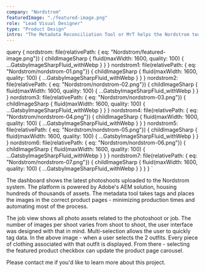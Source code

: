 ```yaml
---
company: "Nordstrom"
featuredImage: "./featured-image.png"
role: "Lead Visual Designer"
type: "Product Design"
intro: "The Metadata Reconciliation Tool or MrT helps the Nordstrom teams tag images and cross reference them so they can be used as a set of recommended products for Nordstrom online shoppers." 
---
```


  query {
    nordstrom: file(relativePath: { eq: "Nordstrom/featured-image.png"}) {
      childImageSharp {
        fluid(maxWidth: 1600, quality: 100) {
          ...GatsbyImageSharpFluid_withWebp
        }
      }
    }
    nordstrom1: file(relativePath: { eq: "Nordstrom/nordstrom-01.png"}) {
      childImageSharp {
        fluid(maxWidth: 1600, quality: 100) {
          ...GatsbyImageSharpFluid_withWebp
        }
      }
    }
    nordstrom2: file(relativePath: { eq: "Nordstrom/nordstrom-02.png"}) {
      childImageSharp {
        fluid(maxWidth: 1600, quality: 100) {
          ...GatsbyImageSharpFluid_withWebp
        }
      }
    }
    nordstrom3: file(relativePath: { eq: "Nordstrom/nordstrom-03.png"}) {
      childImageSharp {
        fluid(maxWidth: 1600, quality: 100) {
          ...GatsbyImageSharpFluid_withWebp
        }
      }
    }
    nordstrom4: file(relativePath: { eq: "Nordstrom/nordstrom-04.png"}) {
      childImageSharp {
        fluid(maxWidth: 1600, quality: 100) {
          ...GatsbyImageSharpFluid_withWebp
        }
      }
    }
    nordstrom5: file(relativePath: { eq: "Nordstrom/nordstrom-05.png"}) {
      childImageSharp {
        fluid(maxWidth: 1600, quality: 100) {
          ...GatsbyImageSharpFluid_withWebp
        }
      }
    }
    nordstrom6: file(relativePath: { eq: "Nordstrom/nordstrom-06.png"}) {
      childImageSharp {
        fluid(maxWidth: 1600, quality: 100) {
          ...GatsbyImageSharpFluid_withWebp
        }
      }
    }
    nordstrom7: file(relativePath: { eq: "Nordstrom/nordstrom-07.png"}) {
      childImageSharp {
        fluid(maxWidth: 1600, quality: 100) {
          ...GatsbyImageSharpFluid_withWebp
        }
      }
    }
  }
`

<GridTwo>

<ImageContainer classes="large" fluid={props.data.nordstrom1.childImageSharp.fluid} />

<ImageContainer classes="small" fluid={props.data.nordstrom.childImageSharp.fluid} />

<ImageContainer classes="small" fluid={props.data.nordstrom2.childImageSharp.fluid} />

<ImageContainer classes="small right" fluid={props.data.nordstrom3.childImageSharp.fluid} />

<p class="small right blog-text">The dashboard shows the latest photoshoots uploaded to the Nordstrom system. The platform is powered by Adobe's AEM solution, housing hundreds of thousands of assets. The metadata tool takes tags and places the images in the correct product pages - minimizing production times and automating most of the process.</p>

<ImageContainer classes="large" fluid={props.data.nordstrom4.childImageSharp.fluid} />

<ImageContainer classes="small right" fluid={props.data.nordstrom5.childImageSharp.fluid} />

<p class="small right blog-text">The job view shows all photo assets related to the photoshoot or job. The number of images per shoot varies from shoot to shoot, the user interface was designed with that in mind. Multi-selection allows the user to quickly tag data. In the above image - when a user selects the 2 outfits. Every piece of clothing associated with that outfit is displayed. From there - selecting the featured product checkbox can update the product page carousel.</p>

<ImageContainer classes="large" fluid={props.data.nordstrom6.childImageSharp.fluid} />

<ImageContainer classes="large" fluid={props.data.nordstrom7.childImageSharp.fluid} />

<p class="small right blog-text">Please contact me if you'd like to learn more about this project.</p>

</GridTwo>